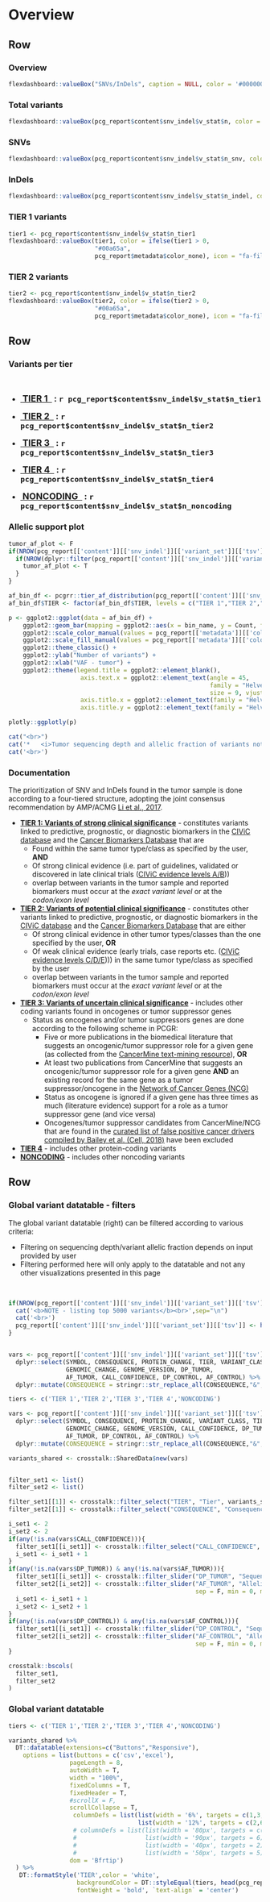 
Overview {data-navmenu="SNVs and InDels"}
==================================================================


Row
-------------------------------------

### Overview

```r
flexdashboard::valueBox("SNVs/InDels", caption = NULL, color = '#000000', icon = NULL)
```

### Total variants

```r
flexdashboard::valueBox(pcg_report$content$snv_indel$v_stat$n, color = pcg_report$metadata$color_value_box, icon = "fa-dna")
```


### SNVs

```r
flexdashboard::valueBox(pcg_report$content$snv_indel$v_stat$n_snv, color = pcg_report$metadata$color_value_box, icon = "fa-dna")
```

### InDels

```r
flexdashboard::valueBox(pcg_report$content$snv_indel$v_stat$n_indel, color = pcg_report$metadata$color_value_box, icon = "fa-dna")
```

### TIER 1 variants

```r
tier1 <- pcg_report$content$snv_indel$v_stat$n_tier1
flexdashboard::valueBox(tier1, color = ifelse(tier1 > 0,
                        "#00a65a",
                        pcg_report$metadata$color_none), icon = "fa-file-prescription", href="#tier-1")
```

### TIER 2 variants

```r
tier2 <- pcg_report$content$snv_indel$v_stat$n_tier2
flexdashboard::valueBox(tier2, color = ifelse(tier2 > 0,
                        "#00a65a",
                        pcg_report$metadata$color_none), icon = "fa-file-prescription", href="#tier-2")
```



Row {data-height=300}
-------------------------------------

### Variants per tier {data-width=225}

<br>

* <font style="color:white; font-size: 125%; font-weight: bold; background-color:`r pcg_report[['metadata']][['color_palette']][['tier']][['values']][1]`"><a class="tierlink"  href="#tier-1">&nbsp;TIER 1&nbsp;&nbsp;</font></a> <b><font style="font-size: 125%">:&nbsp;`r pcg_report$content$snv_indel$v_stat$n_tier1`</font></b><br>

* <font style="color:white; font-size: 125%; font-weight: bold; background-color:`r pcg_report[['metadata']][['color_palette']][['tier']][['values']][2]`"><a class="tierlink"  href="#tier-2">&nbsp;TIER 2&nbsp;&nbsp;</font></a> <b><font style="font-size: 125%">:&nbsp;`r pcg_report$content$snv_indel$v_stat$n_tier2`</font></b><br>

* <font style="color:white; font-size: 125%; font-weight: bold; background-color:`r pcg_report[['metadata']][['color_palette']][['tier']][['values']][3]`"><a class="tierlink"  href="#tier-3">&nbsp;TIER 3&nbsp;&nbsp;</font></a> <b><font style="font-size: 125%">:&nbsp;`r pcg_report$content$snv_indel$v_stat$n_tier3`</font></b><br>

* <font style="color:white; font-size: 125%; font-weight: bold; background-color:`r pcg_report[['metadata']][['color_palette']][['tier']][['values']][4]`"><a class="tierlink"  href="#tier-4">&nbsp;TIER 4&nbsp;&nbsp;</font></a> <b><font style="font-size: 125%">:&nbsp;`r pcg_report$content$snv_indel$v_stat$n_tier4`</font></b><br>

* <font style="color:white; font-size: 125%;font-weight: bold; background-color:`r pcg_report[['metadata']][['color_palette']][['tier']][['values']][5]`"><a class="tierlink"  href="#noncoding">&nbsp;NONCODING&nbsp;&nbsp;</font></a> <b><font style="font-size: 125%">:&nbsp;`r pcg_report$content$snv_indel$v_stat$n_noncoding`</font></b>


### Allelic support plot {data-padding=10}


```r
tumor_af_plot <- F
if(NROW(pcg_report[['content']][['snv_indel']][['variant_set']][['tsv']]) > 0){
  if(NROW(dplyr::filter(pcg_report[['content']][['snv_indel']][['variant_set']][['tsv']], !is.na(DP_TUMOR))) > 0 & NROW(dplyr::filter(pcg_report[['content']][['snv_indel']][['variant_set']][['tsv']], !is.na(AF_TUMOR))) > 0){
    tumor_af_plot <- T
  }
}
```


```r

af_bin_df <- pcgrr::tier_af_distribution(pcg_report[['content']][['snv_indel']][['variant_set']][['tsv']])
af_bin_df$TIER <- factor(af_bin_df$TIER, levels = c("TIER 1","TIER 2","TIER 3","TIER 4","NONCODING"))

p <- ggplot2::ggplot(data = af_bin_df) + 
    ggplot2::geom_bar(mapping = ggplot2::aes(x = bin_name, y = Count, fill = TIER), stat = "identity") +
    ggplot2::scale_color_manual(values = pcg_report[['metadata']][['color_palette']][['tier']][['values']]) +
    ggplot2::scale_fill_manual(values = pcg_report[['metadata']][['color_palette']][['tier']][['values']]) +
    ggplot2::theme_classic() +
    ggplot2::ylab("Number of variants") +
    ggplot2::xlab("VAF - tumor") + 
    ggplot2::theme(legend.title = ggplot2::element_blank(),
                    axis.text.x = ggplot2::element_text(angle = 45, 
                                                        family = "Helvetica", 
                                                        size = 9, vjust = -0.1),
                    axis.title.x = ggplot2::element_text(family = "Helvetica", size = 9, vjust = -2),
                    axis.title.y = ggplot2::element_text(family = "Helvetica", size = 9, vjust = 1.5))

plotly::ggplotly(p)
```


```r
cat("<br>")
cat('*   <i>Tumor sequencing depth and allelic fraction of variants not provided - omitting plot.</i>',sep='\n')
cat('<br>')

```

### Documentation {data-padding=20}

The prioritization of SNV and InDels found in the tumor sample is done according to a four-tiered structure, adopting the joint consensus recommendation by AMP/ACMG [Li et al., 2017](https://www.ncbi.nlm.nih.gov/pubmed/27993330).

- [**TIER 1: Variants of strong clinical significance**](#tier-1) - constitutes variants linked to predictive, prognostic, or diagnostic biomarkers in the [CIViC database](http://civic.genome.wustl.edu) and the [Cancer Biomarkers Database](https://www.cancergenomeinterpreter.org/biomarkers) that are
	 - Found within the same tumor type/class as specified by the user, **AND**
	 - Of strong clinical evidence (i.e. part of guidelines, validated or discovered in late clinical trials ([CIViC evidence levels A/B](https://civic.readthedocs.io/en/latest/model/evidence/level.html)))
	 - overlap between variants in the tumor sample and reported biomarkers must occur at the _exact variant level_ or at the _codon/exon level_
	 
 - [**TIER 2: Variants of potential clinical significance**](#tier-2) - constitutes other variants linked to predictive, prognostic, or diagnostic biomarkers in the [CIViC database](http://civic.genome.wustl.edu) and the [Cancer Biomarkers Database](https://www.cancergenomeinterpreter.org/biomarkers) that are either
	 - Of strong clinical evidence in other tumor types/classes than the one specified by the user, **OR**
	 - Of weak clinical evidence (early trials, case reports etc. ([CIViC evidence levels C/D/E](https://civic.readthedocs.io/en/latest/model/evidence/level.html)))) in the same tumor type/class as specified by the user
	 - overlap between variants in the tumor sample and reported biomarkers must occur at the _exact variant level_ or at the _codon/exon level_
	 
 - [**TIER 3: Variants of uncertain clinical significance**](#tier-3) - includes other coding variants found in oncogenes or tumor suppressor genes
   - Status as oncogenes and/or tumor suppressors genes are done according to the following scheme in PCGR:
     - Five or more publications in the biomedical literature that suggests an oncogenic/tumor suppressor role for a given gene (as collected from the [CancerMine text-mining resource](http://bionlp.bcgsc.ca/cancermine/)), **OR**
     - At least two publications from CancerMine that suggests an oncogenic/tumor suppressor role for a given gene **AND** an existing record for the same gene as a tumor suppressor/oncogene in the [Network of Cancer Genes (NCG)](http://ncg.kcl.ac.uk/)
     - Status as oncogene is ignored if a given gene has three times as much (literature evidence) support for a role as a tumor suppressor gene (and vice versa)
     - Oncogenes/tumor suppressor candidates from CancerMine/NCG that are found in the [curated list of false positive cancer drivers compiled by Bailey et al. (Cell, 2018)](https://www.ncbi.nlm.nih.gov/pubmed/30096302) have been excluded
     
 - [**TIER 4**](#tier-4) - includes other protein-coding variants
 - [**NONCODING**](#noncoding) - includes other noncoding variants
 
Row
-----------------------------------------------------

### Global variant datatable - filters {data-padding=10 data-width=450}

The global variant datatable (right) can be filtered according to various criteria:
<br>

* Filtering on sequencing depth/variant allelic fraction depends on input provided by user
* Filtering performed here will only apply to the datatable and not any other visualizations presented in this page

<br>

```r

if(NROW(pcg_report[['content']][['snv_indel']][['variant_set']][['tsv']]) > 5000){
  cat('<b>NOTE - listing top 5000 variants</b><br>',sep="\n")
  cat('<br>')
  pcg_report[['content']][['snv_indel']][['variant_set']][['tsv']] <- head(pcg_report[['content']][['snv_indel']][['variant_set']][['tsv']], 5000)
}


vars <- pcg_report[['content']][['snv_indel']][['variant_set']][['tsv']] %>% 
  dplyr::select(SYMBOL, CONSEQUENCE, PROTEIN_CHANGE, TIER, VARIANT_CLASS,
                GENOMIC_CHANGE, GENOME_VERSION, DP_TUMOR, 
                AF_TUMOR, CALL_CONFIDENCE, DP_CONTROL, AF_CONTROL) %>%
  dplyr::mutate(CONSEQUENCE = stringr::str_replace_all(CONSEQUENCE,"&",","))

tiers <- c('TIER 1','TIER 2','TIER 3','TIER 4','NONCODING')

vars <- pcg_report[['content']][['snv_indel']][['variant_set']][['tsv']] %>% 
  dplyr::select(SYMBOL, CONSEQUENCE, PROTEIN_CHANGE, VARIANT_CLASS, TIER, 
                GENOMIC_CHANGE, GENOME_VERSION, CALL_CONFIDENCE, DP_TUMOR, 
                AF_TUMOR, DP_CONTROL, AF_CONTROL) %>%
  dplyr::mutate(CONSEQUENCE = stringr::str_replace_all(CONSEQUENCE,"&",","))

variants_shared <- crosstalk::SharedData$new(vars)


filter_set1 <- list()
filter_set2 <- list()

filter_set1[[1]] <- crosstalk::filter_select("TIER", "Tier", variants_shared, ~TIER)
filter_set2[[1]] <- crosstalk::filter_select("CONSEQUENCE", "Consequence", variants_shared, ~CONSEQUENCE)

i_set1 <- 2
i_set2 <- 2
if(any(!is.na(vars$CALL_CONFIDENCE))){
  filter_set1[[i_set1]] <- crosstalk::filter_select("CALL_CONFIDENCE", "Call confidence", variants_shared, ~CALL_CONFIDENCE)
  i_set1 <- i_set1 + 1
}
if(any(!is.na(vars$DP_TUMOR)) & any(!is.na(vars$AF_TUMOR))){
  filter_set1[[i_set1]] <- crosstalk::filter_slider("DP_TUMOR", "Sequencing depth tumor", variants_shared, ~DP_TUMOR, ticks = F, sep = F)
  filter_set2[[i_set2]] <- crosstalk::filter_slider("AF_TUMOR", "Allelic fraction tumor", variants_shared, ~AF_TUMOR, 
                                                    sep = F, min = 0, max = 1, step = 0.05, ticks = T)
  i_set1 <- i_set1 + 1
  i_set2 <- i_set2 + 1
}
if(any(!is.na(vars$DP_CONTROL)) & any(!is.na(vars$AF_CONTROL))){
  filter_set1[[i_set1]] <- crosstalk::filter_slider("DP_CONTROL", "Sequencing depth control", variants_shared, ~DP_CONTROL, ticks = F, sep = F)
  filter_set2[[i_set2]] <- crosstalk::filter_slider("AF_CONTROL", "Allelic fraction control", variants_shared, ~AF_CONTROL, 
                                                    sep = F, min = 0, max = 1, step = 0.05, ticks = T)
}

crosstalk::bscols(
  filter_set1,
  filter_set2
)

```


### Global variant datatable {data-padding=15}

```r

tiers <- c('TIER 1','TIER 2','TIER 3','TIER 4','NONCODING')

variants_shared %>%
  DT::datatable(extensions=c("Buttons","Responsive"),
    options = list(buttons = c('csv','excel'),  
                 pageLength = 8, 
                 autoWidth = T, 
                 width = "100%",
                 fixedColumns = T,
                 fixedHeader = T,
                 #scrollX = F,
                 scrollCollapse = T,
                  columnDefs = list(list(width = '6%', targets = c(1,3,4,5)),
                                    list(width = '12%', targets = c(2,6))),
                  # columnDefs = list(list(width = '80px', targets = c(1,3,4)),
                  #                   list(width = '90px', targets = 6),
                  #                   list(width = '40px', targets = 2),
                  #                   list(width = '50px', targets = 5)),
                 dom = 'Bfrtip')
  ) %>%
   DT::formatStyle('TIER',color = 'white', 
                   backgroundColor = DT::styleEqual(tiers, head(pcg_report[['metadata']][['color_palette']][['tier']][['values']],5)), 
                   fontWeight = 'bold', `text-align` = 'center')


```
